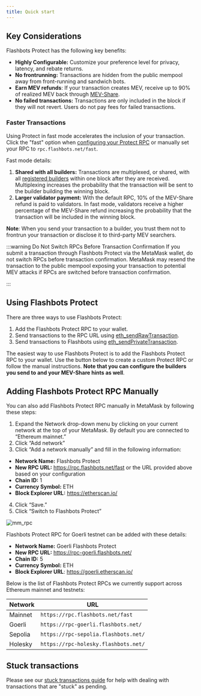 ```yaml
---
title: Quick start
---
```



## Key Considerations

Flashbots Protect has the following key benefits:

- **Highly Configurable:** Customize your preference level for privacy, latency, and rebate returns.
- **No frontrunning:** Transactions are hidden from the public mempool away from front-running and sandwich bots.
- **Earn MEV refunds**: If your transaction creates MEV, receive up to 90% of realized MEV back through [MEV-Share](/flashbots-mev-share/introduction).
- **No failed transactions:** Transactions are only included in the block if they will not revert. Users do not pay fees for failed transactions.

### Faster Transactions

Using Protect in fast mode accelerates the inclusion of your transaction. Click the "fast" option when [configuring your Protect RPC](/flashbots-protect/quick-start#using-flashbots-protect) or manually set your RPC to `rpc.flashbots.net/fast`.

Fast mode details:

1. **Shared with all builders:** Transactions are multiplexed, or shared, with all [registered builders](https://github.com/flashbots/dowg/blob/main/builder-registrations.json) within one block after they are received.  Multiplexing increases the probability that the transaction will be sent to the builder building the winning block.
2. **Larger validator payment:** With the default RPC, 10% of the MEV-Share refund is paid to validators. In fast mode, validators receive a higher percentage of the MEV-Share refund increasing the probability that the transaction will be included in the winning block. 

**Note**: When you send your transaction to a builder, you trust them not to frontrun your transaction or disclose it to third-party MEV searchers.

:::warning Do Not Switch RPCs Before Transaction Confirmation
If you submit a transaction through Flashbots Protect via the MetaMask wallet, do not switch RPCs before transaction confirmation.  MetaMask may resend the transaction to the public mempool exposing your transaction to potential MEV attacks if RPCs are switched before transaction confirmation. 

:::

## Using Flashbots Protect

There are three ways to use Flashbots Protect:

1. Add the Flashbots Protect RPC to your wallet.
2. Send transactions to the RPC URL using [eth_sendRawTransaction](https://docs.alchemy.com/reference/eth-sendrawtransaction).
3. Send transactions to Flashbots using [eth_sendPrivateTransaction](/flashbots-protect/additional-documentation/eth-sendPrivateTransaction).

The easiest way to use Flashbots Protect is to add the Flashbots Protect RPC to your wallet. Use the button below to create a custom Protect RPC or follow the manual instructions. **Note that you can configure the builders you send to and your MEV-Share hints as well**.

<ProtectButton />

## Adding Flashbots Protect RPC Manually

You can also add Flashbots Protect RPC manually in MetaMask by following these steps:

1. Expand the Network drop-down menu by clicking on your current network at the top of your MetaMask. By default you are connected to “Ethereum mainnet.”
2. Click “Add network”
3. Click “Add a network manually” and fill in the following information:

- **Network Name:** Flashbots Protect
- **New RPC URL:** https://rpc.flashbots.net/fast or the URL provided above based on your configuration
- **Chain ID:** 1
- **Currency Symbol:** ETH
- **Block Explorer URL:** https://etherscan.io/

4. Click “Save.”
5. Click “Switch to Flashbots Protect”

![mm_rpc](/img/mm_rpc.jpg)

Flashbots Protect RPC for Goerli testnet can be added with these details:

- **Network Name:** Goerli Flashbots Protect
- **New RPC URL:** https://rpc-goerli.flashbots.net/
- **Chain ID:** 5
- **Currency Symbol:** ETH
- **Block Explorer URL**: https://goerli.etherscan.io/

Below is the list of Flashbots Protect RPCs we currently support across Ethereum mainnet and testnets:

| Network  | URL                                           |
| -------- | --------------------------------------------- |
| Mainnet  | `https://rpc.flashbots.net/fast`              |
| Goerli   | `https://rpc-goerli.flashbots.net/`       |
| Sepolia  | `https://rpc-sepolia.flashbots.net/`      |
| Holesky  | `https://rpc-holesky.flashbots.net/`      |

## Stuck transactions

Please see our [stuck transactions guide](/flashbots-protect/stuck_transactions) for help with dealing with transactions that are "stuck" as pending.
